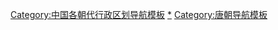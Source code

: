 [[Category:中国各朝代行政区划导航模板|Category:中国各朝代行政区划导航模板]]
[[Category:唐朝行政区划|*]]
[[Category:唐朝导航模板|Category:唐朝导航模板]]